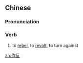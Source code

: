==Chinese==
{{zh-forms}}

===Pronunciation===
{{zh-pron
|m=zuòfǎn
|c=zok3 faan2
|cat=v
}}

===Verb===
{{zh-verb}}

# to [[rebel]], to [[revolt]], to turn against

[[zh:作反]]